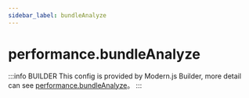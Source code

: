 ```yaml
---
sidebar_label: bundleAnalyze
---
```


# performance.bundleAnalyze

:::info BUILDER
This config is provided by Modern.js Builder, more detail can see [performance.bundleAnalyze](https://modernjs.dev/builder/en/api/config-performance.html#performance-bundleanalyze)。
:::


<Main />
